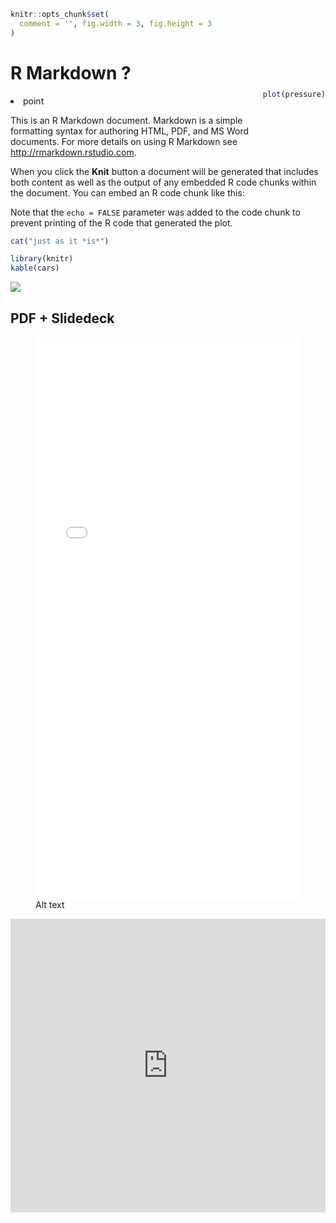 ```r
knitr::opts_chunk$set(
  comment = '', fig.width = 3, fig.height = 3
)
```

# R Markdown ?

<li>point</li>

<div style= "float:right;position: relative; top: -40px;"> <!-- <- css -->
```r
plot(pressure)
```
</div>

This is an R Markdown document. Markdown is a simple formatting syntax for authoring HTML, PDF, and MS Word documents. For more details on using R Markdown see <http://rmarkdown.rstudio.com>.

When you click the **Knit** button a document will be generated that includes both content as well as the output of any embedded R code chunks within the document. You can embed an R code chunk like this:

Note that the `echo = FALSE` parameter was added to the code chunk to prevent printing of the R code that generated the plot.

```r
cat("just as it *is*")
```

```r
library(knitr)
kable(cars)
```

![](./_main_files/figure-html/nice-fig-1.png)

## PDF + Slidedeck

![Alt text](IDE_2024_Module1.pdf){width=100% height=900}

<iframe src="https://docs.google.com/presentation/d/e/2PACX-1vTRfhIjyWerEUmI3uTfMSCb50vE4ZnucmeOC9AZC2iXOmHX_RqLT8ohmoG8TBVTsQ/embed?start=false&loop=false&delayms=60000" frameborder=“0" width=100% height=470 allowfullscreen=“true” mozallowfullscreen=“true” webkitallowfullscreen=“true”></iframe>
<!-- height=470 is hardcoded, =100% looks terrible for some reason -->
